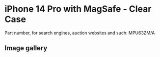 
# iPhone 14 Pro  with MagSafe - Clear Case

Part number, for search engines, auction websites and such: MPU63ZM/A

## Image gallery

<div style={{ width: '100%', maxWidth: '768px' }}>
<GalleryComponent
    images={[
      {
        original: "/everysource/MPU63.webp",
        thumbnail: "/everypreview/MPU63.webp",
      },
      {
        original: "/everysource/MPU63_AV1.webp",
        thumbnail: "/everypreview/MPU63_AV1.webp",
      },
      {
        original: "/everysource/MPU63_AV2.webp",
        thumbnail: "/everypreview/MPU63_AV2.webp",
      },
      {
        original: "/everysource/MPU63_AV3.webp",
        thumbnail: "/everypreview/MPU63_AV3.webp",
      },
      {
        original: "/everysource/MPU63_AV4.webp",
        thumbnail: "/everypreview/MPU63_AV4.webp",
      },
      {
        original: "/everysource/MPU63_AV5.webp",
        thumbnail: "/everypreview/MPU63_AV5.webp",
      }
    ]}
  />
</div>